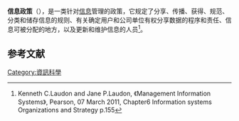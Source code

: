 {{NoteTA|G1=IT}}
{{RoughTranslation}}
'''信息政策'''（{{lang-en|information policy}}），是一类针对[[信息|信息]]管理的政策，它规定了分享、传播、获得、规范、分类和储存信息的规则、有关确定用户和公司单位有权分享数据的程序和责任、信息可被分配的地方，以及更新和维护信息的人员<ref>Kenneth C.Laudon and Jane P.Laudon, 《Management Information Systems》, Pearson, 07 March 2011, Chapter6 Information systems Organizations and Strategy p.155</ref>。

==参考文献==
{{reflist}}
{{计算机小作品}}

[[Category:資訊科學|Category:資訊科學]]